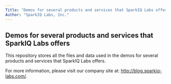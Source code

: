 ```yaml
---
Title: "Demos for several products and services that SparkIQ Labs offers"
Author: "SparkIQ Labs, Inc."
---
```


## Demos for several products and services that SparkIQ Labs offers

This repository stores all the files and data used in the demos for several products and services that SparkIQ Labs offers.

For more information, please visit our company site at: <http://blog.sparkiq-labs.com/>.
